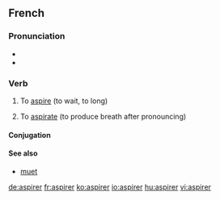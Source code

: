==French==

===Pronunciation===
* {{IPA|/as.pi.ʁe/|lang=fr}}
* {{audio|Fr-aspirer.ogg|aspirer}}

===Verb===
{{infl|fr|verb|}}

# {{context|intransitive|followed by à}} To [[aspire]] (to wait, to long)
# {{transitive}} To [[aspirate]] (to produce breath after pronouncing)

====Conjugation====
{{fr-conj-er|aspir}}

====See also====
*[[muet]]

[[de:aspirer]]
[[fr:aspirer]]
[[ko:aspirer]]
[[io:aspirer]]
[[hu:aspirer]]
[[vi:aspirer]]